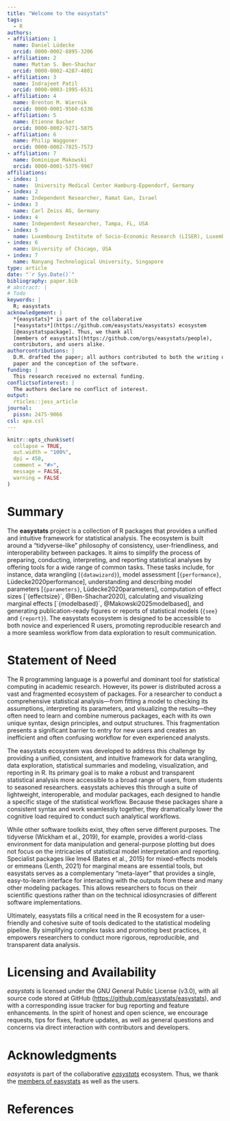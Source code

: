 ```yaml
---
title: "Welcome to the easystats"
tags:
  - R
authors:
- affiliation: 1
  name: Daniel Lüdecke
  orcid: 0000-0002-8895-3206
- affiliation: 2
  name: Mattan S. Ben-Shachar
  orcid: 0000-0002-4287-4801
- affiliation: 3
  name: Indrajeet Patil
  orcid: 0000-0003-1995-6531
- affiliation: 4
  name: Brenton M. Wiernik
  orcid: 0000-0001-9560-6336
- affiliation: 5
  name: Etienne Bacher
  orcid: 0000-0002-9271-5075
- affiliation: 6
  name: Philip Waggoner
  orcid: 0000-0002-7825-7573
- affiliation: 7
  name: Dominique Makowski
  orcid: 0000-0001-5375-9967
affiliations:
- index: 1
  name:  University Medical Center Hamburg-Eppendorf, Germany
- index: 2
  name: Independent Researcher, Ramat Gan, Israel
- index: 3
  name: Carl Zeiss AG, Germany
- index: 4
  name: Independent Researcher, Tampa, FL, USA
- index: 5
  name: Luxembourg Institute of Socio-Economic Research (LISER), Luxembourg
- index: 6
  name: University of Chicago, USA
- index: 7
  name: Nanyang Technological University, Singapore
type: article
date: "`r Sys.Date()`"
bibliography: paper.bib
# abstract: |
# Todo
keywords: |
  R; easystats
acknowledgement: |
  *{easystats}* is part of the collaborative
  [*easystats*](https://github.com/easystats/easystats) ecosystem
  [@easystatspackage]. Thus, we thank all
  [members of easystats](https://github.com/orgs/easystats/people),
  contributors, and users alike.
authorcontributions: |
  D.M. drafted the paper; all authors contributed to both the writing of the
  paper and the conception of the software.
funding: |
  This research received no external funding.
conflictsofinterest: |
  The authors declare no conflict of interest.
output:
  rticles::joss_article
journal:
  pissn: 2475-9066
csl: apa.csl
---
```


```r
knitr::opts_chunk$set(
  collapse = TRUE,
  out.width = "100%",
  dpi = 450,
  comment = "#>",
  message = FALSE,
  warning = FALSE
)
```

# Summary

The **easystats** project is a collection of R packages that provides a unified and intuitive framework for statistical analysis. The ecosystem is built around a "tidyverse-like" philosophy of consistency, user-friendliness, and interoperability between packages. It aims to simplify the process of preparing, conducting, interpreting, and reporting statistical analyses by offering tools for a wide range of common tasks. These tasks include, for instance, data wrangling (`{datawizard}`), model assessment [`{performance}`, Lüdecke2020performance], understanding and describing model parameters [`{parameters}`, Lüdecke2020parameters], computation of effect sizes [`{effectsize}`, @Ben-Shachar2020], calculating and visualizing marginal effects [`{modelbased}`, @Makowski2025modelbased], and generating publication-ready figures or reports of statistical models (`{see}` and `{report}`). The easystats ecosystem is designed to be accessible to both novice and experienced R users, promoting reproducible research and a more seamless workflow from data exploration to result communication.

# Statement of Need

The R programming language is a powerful and dominant tool for statistical computing in academic research. However, its power is distributed across a vast and fragmented ecosystem of packages. For a researcher to conduct a comprehensive statistical analysis—from fitting a model to checking its assumptions, interpreting its parameters, and visualizing the results—they often need to learn and combine numerous packages, each with its own unique syntax, design principles, and output structures. This fragmentation presents a significant barrier to entry for new users and creates an inefficient and often confusing workflow for even experienced analysts.

The easystats ecosystem was developed to address this challenge by providing a unified, consistent, and intuitive framework for data wrangling, data exploration, statistical summaries and modeling, visualization, and reporting in R. Its primary goal is to make a robust and transparent statistical analysis more accessible to a broad range of users, from students to seasoned researchers. easystats achieves this through a suite of lightweight, interoperable, and modular packages, each designed to handle a specific stage of the statistical workflow. Because these packages share a consistent syntax and work seamlessly together, they dramatically lower the cognitive load required to conduct such analytical workflows.

While other software toolkits exist, they often serve different purposes. The tidyverse (Wickham et al., 2019), for example, provides a world-class environment for data manipulation and general-purpose plotting but does not focus on the intricacies of statistical model interpretation and reporting. Specialist packages like lme4 (Bates et al., 2015) for mixed-effects models or emmeans (Lenth, 2021) for marginal means are essential tools, but easystats serves as a complementary "meta-layer" that provides a single, easy-to-learn interface for interacting with the outputs from these and many other modeling packages. This allows researchers to focus on their scientific questions rather than on the technical idiosyncrasies of different software implementations.

Ultimately, easystats fills a critical need in the R ecosystem for a user-friendly and cohesive suite of tools dedicated to the statistical modeling pipeline. By simplifying complex tasks and promoting best practices, it empowers researchers to conduct more rigorous, reproducible, and transparent data analysis.


# Licensing and Availability

*easystats* is licensed under the GNU General Public License (v3.0), with all source code stored at GitHub (<https://github.com/easystats/easystats>), and with a corresponding issue tracker for bug reporting and feature enhancements. In the spirit of honest and open science, we encourage requests, tips for fixes, feature updates, as well as general questions and concerns via direct interaction with contributors and developers.

# Acknowledgments

*easystats* is part of the collaborative [*easystats*](https://github.com/easystats/easystats) ecosystem. Thus, we thank the [members of easystats](https://github.com/orgs/easystats/people) as well as the users.

# References
